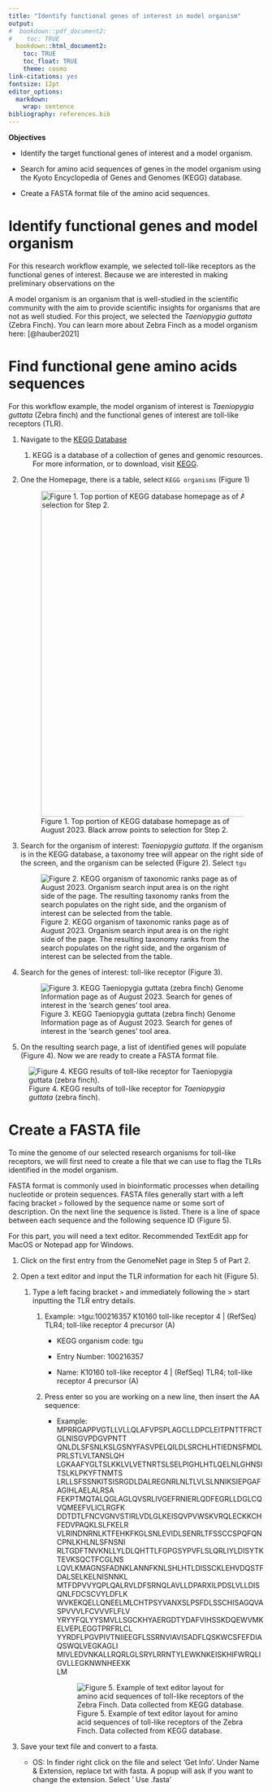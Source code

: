 ```yaml
---
title: "Identify functional genes of interest in model organism"
output:
#  bookdown::pdf_document2:
#    toc: TRUE
  bookdown::html_document2: 
    toc: TRUE
    toc_float: TRUE
    theme: cosmo
link-citations: yes
fontsize: 12pt
editor_options: 
  markdown: 
    wrap: sentence
bibliography: references.bib
---
```


**Objectives**

-   Identify the target functional genes of interest and a model organism.

-   Search for amino acid sequences of genes in the model organism using the Kyoto Encyclopedia of Genes and Genomes (KEGG) database.

-   Create a FASTA format file of the amino acid sequences.

# Identify functional genes and model organism

For this research workflow example, we selected toll-like receptors as the functional genes of interest.
Because we are interested in making preliminary observations on the

A model organism is an organism that is well-studied in the scientific community with the aim to provide scientific insights for organisms that are not as well studied.
For this project, we selected the *Taeniopygia guttata* (Zebra Finch).
You can learn more about Zebra Finch as a model organism here: [@hauber2021]

# Find functional gene amino acids sequences

For this workflow example, the model organism of interest is *Taeniopygia guttata* (Zebra finch) and the functional genes of interest are toll-like receptors (TLR).

1.  Navigate to the [KEGG Database](https://www.genome.jp/kegg/)

    1.  KEGG is a database of a collection of genes and genomic resources. For more information, or to download, visit [KEGG](https://www.genome.jp/kegg/).

2.  One the Homepage, there is a table, select `KEGG organisms` (Figure 1)

    ![Figure 1. Top portion of KEGG database homepage as of August 2023. Black arrow points to selection for Step 2.](images/KEGG_homepage.jpg){width="641"}

3.  Search for the organism of interest: *Taeniopygia guttata.* If the organism is in the KEGG database, a taxonomy tree will appear on the right side of the screen, and the organism can be selected (Figure 2).
    Select `tgu`

    ![Figure 2. KEGG organism of taxonomic ranks page as of August 2023. Organism search input area is on the right side of the page. The resulting taxonomy ranks from the search populates on the right side, and the organism of interest can be selected from the table.](images/KEGG_organism_search-01.jpg)

4.  Search for the genes of interest: toll-like receptor (Figure 3).

    ![Figure 3. KEGG Taeniopygia guttata (zebra finch) Genome Information page as of August 2023. Search for genes of interest in the 'search genes' tool area.](images/KEGG_zebra_finch_gene_search-01.jpg)

5.  On the resulting search page, a list of identified genes will populate (Figure 4).
    Now we are ready to create a FASTA format file.

![Figure 4. KEGG results of toll-like receptor for *Taeniopygia guttata* (zebra finch).](images/Figure_KEGG_TLR_list_results.jpg)

# Create a FASTA file

To mine the genome of our selected research organisms for toll-like receptors, we will first need to create a file that we can use to flag the TLRs identified in the model organism.

FASTA format is commonly used in bioinformatic processes when detailing nucleotide or protein sequences.
FASTA files generally start with a left facing bracket `>` followed by the sequence name or some sort of description.
On the next line the sequence is listed.
There is a line of space between each sequence and the following sequence ID (Figure 5).

For this part, you will need a text editor.
Recommended TextEdit app for MacOS or Notepad app for Windows.

1.  Click on the first entry from the GenomeNet page in Step 5 of Part 2.

2.  Open a text editor and input the TLR information for each hit (Figure 5).

    1.  Type a left facing bracket `>` and immediately following the \> start inputting the TLR entry details.

        1.  Example: \>tgu:100216357 K10160 toll-like receptor 4 \| (RefSeq) TLR4; toll-like receptor 4 precursor (A)

            -   KEGG organism code: tgu

            -   Entry Number: 100216357

            -   Name: K10160 toll-like receptor 4 \| (RefSeq) TLR4; toll-like receptor 4 precursor (A)

        2.  Press enter so you are working on a new line, then insert the AA sequence:

            -   Example: MPRRGAPPVGTLLVLLQLAFVPSPLAGCLLDPCLEITPNTTFRCTGLNISGVPDGVPNTT\
                QNLDLSFSNLKSLGSNYFASVPELQILDLSRCHLHTIEDNSFMDLPRLSTLVLTANSLQH\
                LGKAAFYGLTSLKKLVLVETNRTSLSELPIGHLHTLQELNLGHNSITSLKLPKYFTNMTS\
                LRLLSFSSNKITSISRGDLDALREGNRLNLTLVLSLNNIKSIEPGAFAGIHLAELALRSA\
                FEKPTMQTALQGLAGLQVSRLIVGEFRNIERLQDFEGRLLDGLCQVQMEEFVLICLRGFK\
                DDTDTLFNCVGNVSTIRLVDLGLKEISQVPVWSKVRQLECKKCHFEDVPAQKLSLFKELR\
                VLRINDNRNLKTFEHKFKGLSNLEVIDLSENRLTFSSCCSPQFQNCPNLKHLNLSFNSNI\
                RLTGDFTNVKNLLYLDLQHTTLFGPGSYPVFLSLQRLIYLDISYTKTEVKSQCTFCGLNS\
                LQVLKMAGNSFADNKLANNFKNLSHLHTLDISSCKLEHVDQSTFDALSELKELNISNNKL\
                MTFDPVVYQPLQALRVLDFSRNQLAVLLDPARXILPDSLVLLDISQNLFDCSCVYLDFLK\
                WVKEKQELLQNEELMLCHTPSYVANXSLPSFDLSSCHISAGQVASPVVVLFCVVVFLFLV\
                YRYYFQLYYSMVLLSGCKHYAERGDTYDAFVIHSSKDQEWVMKELVEPLEGGTPRFRLCL\
                YYRDFLPGVPIVTNIIEEGFLSSRNVIAVISADFLQSKWCSFEFDIAQSWQLVEGKAGLI\
                MIVLEDVNKALLRQRLGLSRYLRRNTYLEWKNKEISKHIFWRQLIGVLLEGKNWNHEEXK\
                LM

                ![Figure 5. Example of text editor layout for amino acid sequences of toll-like receptors of the Zebra Finch. Data collected from KEGG database.](images/FIGURE_FASTA_example.jpg)

3.  Save your text file and convert to a fasta.

    -   OS: In finder right click on the file and select 'Get Info'. Under Name & Extension, replace txt with fasta. A popup will ask if you want to change the extension. Select ' Use .fasta'
